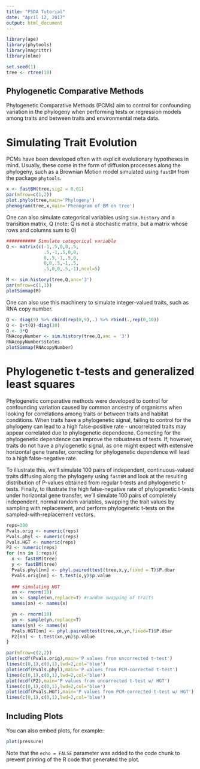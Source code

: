 ---
title: "PSDA Tutorial"
date: "April 12, 2017"
output: html_document
---

```{r setup, include=FALSE}
library(ape)
library(phytools)
library(magrittr)
library(nlme)

set.seed(1)
tree <- rtree(10)
```

## Phylogenetic Comparative Methods

Phylogenetic Comparative Methods (PCMs) aim to control for confounding variation in the phylogeny when performing tests or regression models among traits and between traits and environmental meta data.

# Simulating Trait Evolution
PCMs have been developed often with explicit evolutionary hypotheses in mind. Usually, these come in the form of diffusion processes along the phylogeny, such as a Brownian Motion model simulated using `fastBM` from the package `phytools`.

```{r Simulating continuous trait}
x <- fastBM(tree,sig2 = 0.01)
par(mfrow=c(1,2))
plot.phylo(tree,main='Phylogeny')
phenogram(tree,x,main='Phenogram of BM on tree')
```

One can also simulate categorical variables using `sim.history` and a transition matrix, Q (note: Q is not a stochastic matrix, but a matrix whose rows and columns sum to 0)

```{r Simulating categorical trait}
########### Simulate categorical variable
Q <- matrix(c(-1,.5,0,0,.5,
              .5,-1,.5,0,0,
              0,.5,-1,.5,0,
              0,0,.5,-1,.5,
              .5,0,0,.5,-1),ncol=5)

M <- sim.history(tree,Q,anc='3')
par(mfrow=c(1,1))
plotSimmap(M)
```

One can also use this machinery to simulate integer-valued traits, such as RNA copy number.
```{r Simulating integer-valued variables}
Q <- diag(9) %>% cbind(rep(0,9),.) %>% rbind(.,rep(0,10)) 
Q <- Q+t(Q)-diag(10)
Q <- 3*Q
RNAcopyNumber <- sim.history(tree,Q,anc = '3')
RNAcopyNumber$states
plotSimmap(RNAcopyNumber)
```

# Phylogenetic t-tests and generalized least squares

Phylogenetic comparative methods were developed to control for confounding variation caused by common ancestry of organisms when looking for correlations among traits or between traits and habitat conditions. When traits have a phylogenetic signal, failing to control for the phylogeny can lead to a high false-positive rate - uncorrelated traits may appear correlated due to phylogenetic dependecne. Correcting for the phylogenetic dependence can improve the robustness of tests. If, however, traits do not have a phylogenetic signal, as one might expect with extensive horizontal gene transfer, correcting for phylogenetic dependence will lead to a high false-negative rate. 

To illustrate this, we'll simulate 100 pairs of independent, continuous-valued traits diffusing along the phylogeny using `fastBM` and look at the resulting distribution of P-values obtained from regular t-tests and phylogenetic t-tests. Finally, to illustrate the high false-negative rate of phylogenetic t-tests under horizontal gene transfer, we'll simulate 100 pairs of completely independent, normal random variables, swapping the trait values by sampling with replacement, and perform phylogenetic t-tests on the sampled-with-replacement vectors.

```{r}
reps=300
Pvals.orig <- numeric(reps)
Pvals.phyl <- numeric(reps)
Pvals.HGT <- numeric(reps)
P2 <- numeric(reps)
for (nn in 1:reps){
  x <- fastBM(tree)
  y <- fastBM(tree)
  Pvals.phyl[nn] <- phyl.pairedttest(tree,x,y,fixed = T)$P.dbar
  Pvals.orig[nn] <- t.test(x,y)$p.value
  
  ### simulating HGT
  xn <- rnorm(10)
  xn <- sample(xn,replace=T) #random swapping of traits
  names(xn) <- names(x)

  yn <- rnorm(10)
  yn <- sample(yn,replace=T)
  names(yn) <- names(x)
  Pvals.HGT[nn] <- phyl.pairedttest(tree,xn,yn,fixed=T)$P.dbar
  P2[nn] <- t.test(xn,yn)$p.value
}

par(mfrow=c(2,2))
plot(ecdf(Pvals.orig),main='P values from uncorrected t-test')
lines(c(0,1),c(0,1),lwd=2,col='blue')
plot(ecdf(Pvals.phyl),main='P values from PCM-corrected t-test')
lines(c(0,1),c(0,1),lwd=2,col='blue')
plot(ecdf(P2),main='P values from uncorrected t-test w/ HGT')
lines(c(0,1),c(0,1),lwd=2,col='blue')
plot(ecdf(Pvals.HGT),main='P values from PCM-corrected t-test w/ HGT')
lines(c(0,1),c(0,1),lwd=2,col='blue')
```




## Including Plots

You can also embed plots, for example:

```{r pressure, echo=FALSE}
plot(pressure)
```

Note that the `echo = FALSE` parameter was added to the code chunk to prevent printing of the R code that generated the plot.

